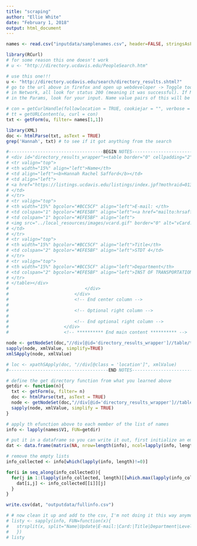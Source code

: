 ```yaml
---
title: "scraping"
author: "Ellie White"
date: "February 1, 2018"
output: html_document
---
```


```r
names <- read.csv("inputdata/samplenames.csv", header=FALSE, stringsAsFactors=FALSE)

library(RCurl)
# for some reason this one doesn't work
# u <- "http://directory.ucdavis.edu/PeopleSearch.htm" 

# use this one!!!
u <- "http://directory.ucdavis.edu/search/directory_results.shtml?"
# go to the url above in firefox and open up webdeveloper -> Toggle tools
# in Network, all look for status 200 (meaning it was successful). If Method is "Get" use getForms is Method is "Post" use postForms. 
# in the Params, look for your input. Name value pairs of this will be sent to the function below

# con = getCurlHandle(followlocation = TRUE, cookiejar = "", verbose = TRUE, useragent = "R")
# tt = getURLContent(u, curl = con)
txt <- getForm(u, filter= names[1,1]) 

library(XML)
doc <- htmlParse(txt, asText = TRUE)
grep('Hannah', txt) # to see if it got anything from the search

#------------------------------------BEGIN NOTES------------------------------------------
# <div id="directory_results_wrapper"><table border="0" cellpadding="2" cellspacing="2" width="100%">
# <tr valign="top">
# <th width="15%" align="left">Name</th>
# <td align="left"><b>Hannah Rachel Safford</b></td>
# <td align="left">
# <a href="https://listings.ucdavis.edu/listings/index.jpf?mothraid=01303159" title="Update this listing">Update this listing</a><img src="../local_resources/images/edit.gif" border="0" alt="Update this listing information ">
# </td>
# </tr>
# <tr valign="top">
# <th width="15%" bgcolor="#BCC5CF" align="left">E-mail: </th>
# <td colspan="1" bgcolor="#EFE5BF" align="left"><a href="mailto:hrsafford@ucdavis.edu">hrsafford@ucdavis.edu</a></td>
# <td colspan="1" bgcolor="#EFE5BF" align="left">
# <img src="../local_resources/images/vcard.gif" border="0" alt="vCard: Add listing to your Address Book"><span class="vcard"><strong>vCard:</strong> <a class="vcard" href="/search/vcard.pl?id=01303159&amp;ucdlistingoid=0" title="Add listing to your Address Book">Add listing to your Address Book</a></span> <a href="http://directory.ucdavis.edu/PeopleSearch.htm#vcard"><img src="../local_resources/images/help.gif" border="0" alt="vCard Help" title="vCard Help"></a>
# </td>
# </tr>
# <tr valign="top">
# <th width="15%" bgcolor="#BCC5CF" align="left">Title</th>
# <td colspan="2" bgcolor="#EFE5BF" align="left">STDT 4</td>
# </tr>
# <tr valign="top">
# <th width="15%" bgcolor="#BCC5CF" align="left">Department</th>
# <td colspan="2" bgcolor="#EFE5BF" align="left">INST OF TRANSPORTATION STUDIES</td>
# </tr>
# </table></div>
#                             </div>
#                         </div>
#                         <!-- End center column -->
# 
#                         <!-- Optional right column -->
# 
#                         <!-- End optional right column -->
#                     </div>
#                     <!-- ********** End main content ********** -->

node <- getNodeSet(doc,"//div[@id='directory_results_wrapper']//table/tr/td")
sapply(node, xmlValue, simplify=TRUE)
xmlSApply(node, xmlValue)

# loc <- xpathSApply(doc, "//div[@class = 'location']", xmlValue)
#--------------------------------------END NOTES------------------------------------------

# define the get directory function from what you learned above
getdir <- function(n){
  txt <- getForm(u, filter= n)
  doc <- htmlParse(txt, asText = TRUE)
  node <- getNodeSet(doc,"//div[@id='directory_results_wrapper']//table/tr/td")
  sapply(node, xmlValue, simplify = TRUE)
}

# apply th efunction above to each member of the list of names
info <- lapply(names$V1, FUN=getdir)

# put it in a dataframe so you can write it out, first initialize an empty data frame
dat <- data.frame(matrix(NA, nrow=length(info), ncol=lapply(info, length)[[which.max(lapply(info, length))]]))

# remove the empty lists
info_collected <- info[which(lapply(info, length)!=0)]

for(i in seq_along(info_collected)){
  for(j in 1:(lapply(info_collected, length)[[which.max(lapply(info_collected, length))]])){
    dat[i,j] <- info_collected[[i]][j]
  }
} 

write.csv(dat, "outputdata/fullinfo.csv")

# # now clean it up and add to the csv, I'm not doing it this way anymore
# listy <- sapply(info, FUN=function(x){
#   strsplit(x, split="Name|Update|E-mail:|Card:|Title|Department|Level|Major")
#   })
# listy
```


